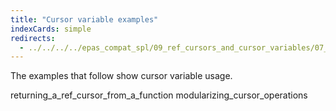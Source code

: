 ```yaml
---
title: "Cursor variable examples"
indexCards: simple
redirects:
  - ../../../../epas_compat_spl/09_ref_cursors_and_cursor_variables/07_examples #generated for docs/epas/reorg-role-use-case-mode
---
```


<div id="examples" class="registered_link"></div>

The examples that follow show cursor variable usage.

<div class="toctree" maxdepth="3">

returning_a_ref_cursor_from_a_function modularizing_cursor_operations

</div>
